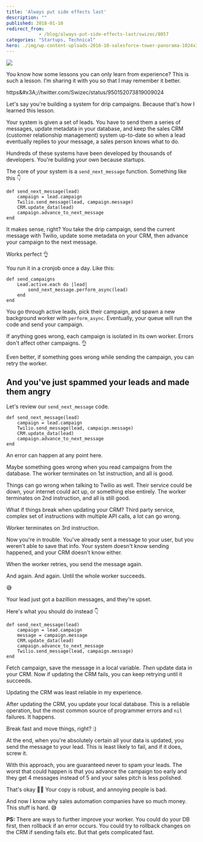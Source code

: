 ```yaml
---
title: 'Always put side effects last'
description: ""
published: 2018-01-10
redirect_from: 
            - /blog/always-put-side-effects-last/swizec/8057
categories: "Startups, Technical"
hero: ./img/wp-content-uploads-2016-10-salesforce-tower-panorama-1024x358.jpg
---
```

![](./img/wp-content-uploads-2016-10-salesforce-tower-panorama-1024x358.jpg)



You know how some lessons you can only learn from experience? This is such a lesson. I&#x27;m sharing it with you so that I may remember it better.



https&amp;#x3A;//twitter.com/Swizec/status/950152073819009024



Let&#x27;s say you&#x27;re building a system for drip campaigns. Because that&#x27;s how I learned this lesson.



Your system is given a set of leads. You have to send them a series of messages, update metadata in your database, and keep the sales CRM (customer relationship management) system up-to-date so when a lead eventually replies to your message, a sales person knows what to do.



Hundreds of these systems have been developed by thousands of developers. You&#x27;re building your own because startups.



The core of your system is a `send_next_message` function. Something like this 👇



```
def send_next_message(lead)
    campaign = lead.campaign
    Twilio.send_message(lead, campaign.message)
    CRM.update_data(lead)
    campaign.advance_to_next_message
end
```



It makes sense, right? You take the drip campaign, send the current message with Twilio, update some metadata on your CRM, then advance your campaign to the next message.



Works perfect 👌



You run it in a cronjob once a day. Like this:



```
def send_campaigns
    Lead.active.each do |lead|
        send_next_message.perform_async(lead)
    end
end
```



You go through active leads, pick their campaign, and spawn a new background worker with `perform_async`. Eventually, your queue will run the code and send your campaign.



If anything goes wrong, each campaign is isolated in its own worker. Errors don&#x27;t affect other campaigns. 👌



Even better, if something goes wrong while sending the campaign, you can retry the worker.



## And you&#x27;ve just spammed your leads and made them angry



Let&#x27;s review our `send_next_message` code.



```
def send_next_message(lead)
    campaign = lead.campaign
    Twilio.send_message(lead, campaign.message)
    CRM.update_data(lead)
    campaign.advance_to_next_message
end
```



An error can happen at any point here.



Maybe something goes wrong when you read campaigns from the database. The worker terminates on 1st instruction, and all is good.



Things can go wrong when talking to Twilio as well. Their service could be down, your internet could act up, or something else entirely. The worker terminates on 2nd instruction, and all is still good.



What if things break when updating your CRM? Third party service, complex set of instructions with multiple API calls, a lot can go wrong.



Worker terminates on 3rd instruction.



Now you&#x27;re in trouble. You&#x27;ve already sent a message to your user, but you weren&#x27;t able to save that info. Your system doesn&#x27;t know sending happened, and your CRM doesn&#x27;t know either.



When the worker retries, you send the message again.



And again. And again. Until the whole worker succeeds.



😅



Your lead just got a bazillion messages, and they&#x27;re upset.



Here&#x27;s what you should do instead 👇



```
def send_next_message(lead)
    campaign = lead.campaign
    message = campaign.message
    CRM.update_data(lead)
    campaign.advance_to_next_message
    Twilio.send_message(lead, campaign.message)
end
```



Fetch campaign, save the message in a local variable. _Then_ update data in your CRM. Now if updating the CRM fails, you can keep retrying until it succeeds.



Updating the CRM was least reliable in my experience.



After updating the CRM, you update your local database. This is a reliable operation, but the most common source of programmer errors and `nil` failures. It happens.



Break fast and move things, right? :)



At the end, when you&#x27;re absolutely certain all your data is updated, you send the message to your lead. This is least likely to fail, and if it does, screw it.



With this approach, you are guaranteed never to spam your leads. The worst that could happen is that you advance the campaign too early and they get 4 messages instead of 5 and your sales pitch is less polished.



That&#x27;s okay 🙏🏻 Your copy is robust, and annoying people is bad.



And now I know why sales automation companies have so much money. This stuff is hard. 😅



**PS:** There are ways to further improve your worker. You could do your DB first, then rollback if an error occurs. You could try to rollback changes on the CRM if sending fails etc. But that gets complicated fast.